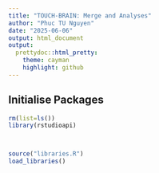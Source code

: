 ```yaml
---
title: "TOUCH-BRAIN: Merge and Analyses"
author: "Phuc TU Nguyen"
date: "2025-06-06"
output: html_document
output:
  prettydoc::html_pretty:
    theme: cayman
    highlight: github
---
```


## Initialise Packages
```r
rm(list=ls())
library(rstudioapi)



source("libraries.R")
load_libraries()

```